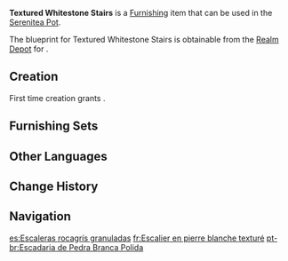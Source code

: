 {{Furnishing Infobox
|id             = 371248
|image          = Item Textured Whitestone Stairs.png
|category       = Courtyard
|subcategory    = Courtyard Wall
|quality        = 3
|adeptal_energy = 60
|load           = 65
|reduced_load   = 47
|description    = Stairs made of bright white stone that use a most regular design. This simplicity has the advantage of making them easy to construct and maintain, ensuring their ease of installation just about anywhere, where they will then seamlessly fit alongside other pieces of architectural work.
|height         = 0.5
|floatable      = 1
|blueprint      = Realm Depot
|source1        = 
}}
'''Textured Whitestone Stairs''' is a [[Furnishing]] item that can be used in the [[Serenitea Pot]].

The blueprint for Textured Whitestone Stairs is obtainable from the [[Realm Depot]] for {{Item|Realm Currency|24|x=160}}.

==Creation==
First time creation grants {{Item|Trust|24|x=60}}.
{{Recipe
|type = Creation
|time = 14h
|White Iron Chunk = 8
|sort = White Iron Chunk
}}

==Furnishing Sets==
{{Craft Usage|type=Furnishing Set}}

==Other Languages==
{{Other Languages
|en      = Textured Whitestone Stairs
|zhs     = 磨砂白石阶梯
|zhs_rm  = Móshā Báishí Jiētī
|zht     = 磨砂白石階梯
|zht_rm  = Móshā Báishí Jiētī
|zh_tl   = 
|ja      = ツヤのない白石階段
|ja_rm   = Tsuya no Nai Haku Sekkai-dan{{assumed}}
|ja_tl   = Lusterless Whitestone Stairs
|ko      = 매끄러운 백석 계단
|ko_tl   = Smooth Whitestone Stairs
|es      = Escaleras rocagrís granuladas
|es_tl   = Granulated Grayrock Stairs
|fr      = Escalier en pierre blanche texturé
|fr_tl   = Textured Whitestone Stairs
|ru      = Лестница из светлого фактурного камня
|ru_tl   = Textured Whitestone Stairs
|th      = บันไดหินขาวขุ่น
|th_rm   = 
|th_tl   = 
|vi      = Cầu Thang Đá Mài Trắng
|vi_tl   = 
|de      = Texturierte Treppe aus weißem Stein
|de_tl   = Textured Whitestone Stairs 
|id      = Tangga Batu Putih yang Bertekstur
|id_tl   = Textured Whitestone Stairs
|pt      = Escadaria de Pedra Branca Polida
|pt_tl   = 
|tr      = Dokulu Beyaz Taştan Merdiven
|tr_tl   = 
|it      = Scala in pietra bianca goffrata
|it_tl   = Embossed Whitestone Stair
}}

==Change History==
{{Change History|3.5}}

==Navigation==
{{Furnishing Navbox|exterior}}

[[es:Escaleras rocagrís granuladas]]
[[fr:Escalier en pierre blanche texturé]]
[[pt-br:Escadaria de Pedra Branca Polida]]